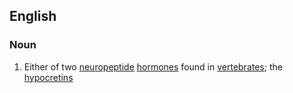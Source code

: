 ==English==

===Noun===
{{wikipedia}}
{{en-noun}}

#{{biochemistry}} Either of two [[neuropeptide]] [[hormone]]s found in [[vertebrate]]s; the [[hypocretin]]s